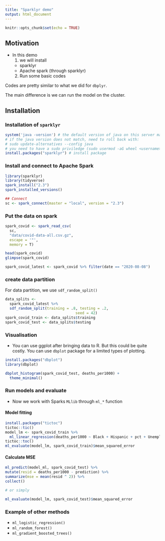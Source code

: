 ```yaml
---
title: "Sparklyr demo"
output: html_document
---
```


```r
knitr::opts_chunk$set(echo = TRUE)
```

## Motivation

- In this demo 
  1. we will install 
    - sparklyr
    - Apache spark (through sparklyr)
  2. Run some basic codes
  
Codes are pretty similar to what we did for `dbplyr`. 

The main difference is we can run the model on the cluster.

## Installation


### Installation of `sparklyr`
```r
system('java -version') # the default version of java on this server matches
# if the java version does not match, need to roll back with:
# sudo update-alternatives --config java
# you need to have a sudo priviledge (sudo usermod -aG wheel <username>)
install.packages("sparklyr") # install package
```

### Install and connect to Apache Spark

```r
library(sparklyr)
library(tidyverse)
spark_install("2.3")
spark_installed_versions()

## Connect
sc <- spark_connect(master = "local", version = "2.3")
```

### Put the data on spark

```r
spark_covid <- spark_read_csv(
  sc, 
  "data/covid-data-all.csv.gz",
  escape = '"',
  memory = T)

head(spark_covid)
glimpse(spark_covid)

spark_covid_latest <- spark_covid %>% filter(date == "2020-08-08") 
```

### create data partition

For data partition, we use `sdf_random_split()` 

```r
data_splits <- 
  spark_covid_latest %>%
  sdf_random_split(training = .8, testing = .2,
                                seed = 42)
spark_covid_train <- data_splits$training
spark_covid_test <- data_splits$testing
```


### Visualisation 

- You can use ggplot after bringing data to R. But this could be quite costly. You can use `dbplot` package for a limited types of plotting.

```r
install.packages("dbplot")
library(dbplot)

dbplot_histogram(spark_covid_test, deaths_per1000) + 
  theme_minimal()
```

### Run models and evaluate

- Now we work with Sparks `MLlib` through `ml_*` function

#### Model fitting

```r
install.packages("tictoc")
tictoc::tic()
model_lm <- spark_covid_train %>% 
  ml_linear_regression(deaths_per1000 ~ Black + Hispanic + pct + Unemployment)
tictoc::toc()
ml_evaluate(model_lm, spark_covid_train)$mean_squared_error
```

#### Calculate MSE

```r

ml_predict(model_ml, spark_covid_test) %>%
mutate(resid = deaths_per1000 - prediction) %>%
summarize(mse = mean(resid ^ 2)) %>%
collect()

# or simply

ml_evaluate(model_lm, spark_covid_test)$mean_squared_error

```


### Example of other methods

- `ml_logistic_regression()`
- `ml_random_forest()`
- `ml_gradient_boosted_trees()`
